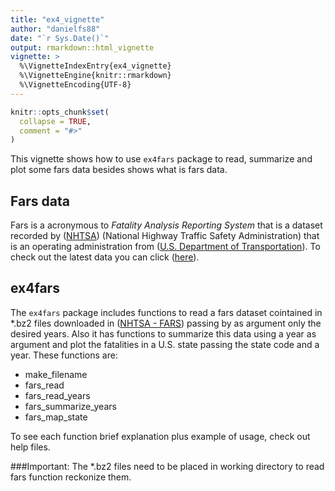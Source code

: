 ```yaml
---
title: "ex4_vignette"
author: "danielfs88"
date: "`r Sys.Date()`"
output: rmarkdown::html_vignette
vignette: >
  %\VignetteIndexEntry{ex4_vignette}
  %\VignetteEngine{knitr::rmarkdown}
  %\VignetteEncoding{UTF-8}
---
```


```r
knitr::opts_chunk$set(
  collapse = TRUE,
  comment = "#>"
)
```

This vignette shows how to use `ex4fars` package to read, summarize and plot some fars data besides shows what is fars data. 

## Fars data

Fars is a acronymous to *Fatality Analysis Reporting System* that is a dataset recorded by ([NHTSA](https://www.nhtsa.gov/)) (National Highway Traffic Safety Administration) that is an operating administration from ([U.S. Department of Transportation](https://www.transportation.gov/)). To check out the latest data you can click ([here](https://www.nhtsa.gov/research-data/fatality-analysis-reporting-system-fars)).

## ex4fars

The `ex4fars` package includes functions to read a fars dataset cointained in *.bz2 files downloaded in ([NHTSA - FARS](https://www.nhtsa.gov/research-data/fatality-analysis-reporting-system-fars)) passing by as argument only the desired years. Also it has functions to summarize this data using a year as argument and plot the fatalities in a U.S. state passing the state code and a year. These functions are:

- make_filename
- fars_read
- fars_read_years
- fars_summarize_years
- fars_map_state

To see each function brief explanation plus example of usage, check out help files.

###Important: The *.bz2 files need to be placed in working directory to read fars function reckonize them.
